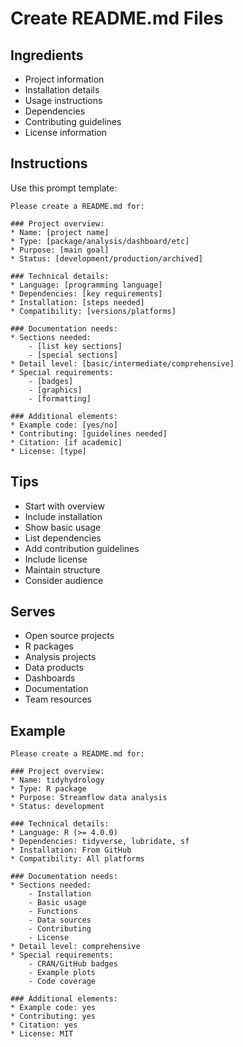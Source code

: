 
# Create README.md Files {#readme}

## Ingredients

* Project information
* Installation details
* Usage instructions
* Dependencies
* Contributing guidelines
* License information

## Instructions

Use this prompt template:

````
Please create a README.md for:

### Project overview:
* Name: [project name]
* Type: [package/analysis/dashboard/etc]
* Purpose: [main goal]
* Status: [development/production/archived]

### Technical details:
* Language: [programming language]
* Dependencies: [key requirements]
* Installation: [steps needed]
* Compatibility: [versions/platforms]

### Documentation needs:
* Sections needed:
    - [list key sections]
    - [special sections]
* Detail level: [basic/intermediate/comprehensive]
* Special requirements:
    - [badges]
    - [graphics]
    - [formatting]

### Additional elements:
* Example code: [yes/no]
* Contributing: [guidelines needed]
* Citation: [if academic]
* License: [type]
````

## Tips

* Start with overview
* Include installation
* Show basic usage
* List dependencies
* Add contribution guidelines
* Include license
* Maintain structure
* Consider audience

## Serves

* Open source projects
* R packages
* Analysis projects
* Data products
* Dashboards
* Documentation
* Team resources

## Example

````
Please create a README.md for:

### Project overview:
* Name: tidyhydrology
* Type: R package
* Purpose: Streamflow data analysis
* Status: development

### Technical details:
* Language: R (>= 4.0.0)
* Dependencies: tidyverse, lubridate, sf
* Installation: From GitHub
* Compatibility: All platforms

### Documentation needs:
* Sections needed:
    - Installation
    - Basic usage
    - Functions
    - Data sources
    - Contributing
    - License
* Detail level: comprehensive
* Special requirements:
    - CRAN/GitHub badges
    - Example plots
    - Code coverage

### Additional elements:
* Example code: yes
* Contributing: yes
* Citation: yes
* License: MIT
````

